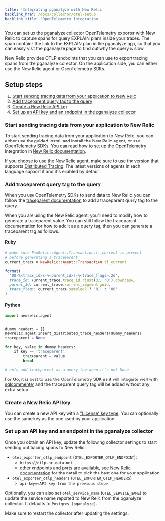 ```yaml
---
title: 'Integrating pganalyze with New Relic'
backlink_href: /docs/collector/otel-setup
backlink_title: 'OpenTelemetry Integration'
---
```


You can set up the pganalyze collector OpenTelemetry exporter with New Relic to
capture spans for query EXPLAIN plans inside your traces.
The span contains the link to the EXPLAIN plan in the pganalyze app, so that you
can easily visit the pganalyze page to find out why the query is slow.

New Relic provides OTLP endpoints that you can use to export tracing spans from
the pganalyze collector. On the application side, you can either use the
New Relic agent or OpenTelemetry SDKs.

## Setup steps

1. [Start sending tracing data from your application to New Relic](#start-sending-data-of-your-application-to-new-relic)
2. [Add traceparent query tag to the query](#add-traceparent-query-tag-to-the-query)
3. [Create a New Relic API key](#create-a-new-relic-api-key)
4. [Set up an API key and an endpoint in the pganalyze collector](#setup-an-api-key-and-an-endpoint-in-the-pganalyze-collector)

### Start sending tracing data from your application to New Relic

To start sending tracing data from your application to New Relic, you can either
use the guided install and install the New Relic agent, or use OpenTelemetry
SDKs. You can read how to set up the OpenTelemetry integration in
[New Relic documentation](https://docs.newrelic.com/docs/more-integrations/open-source-telemetry-integrations/opentelemetry/get-started/opentelemetry-set-up-your-app/).

If you choose to use the New Relic agent, make sure to use the version that
supports [Distributed Tracing](https://docs.newrelic.com/docs/distributed-tracing/concepts/introduction-distributed-tracing/).
The latest versions of agents in each language support it and it's enabled by
default.

### Add traceparent query tag to the query

When you use OpenTelemetry SDKs to send data to New Relic, you can follow the
[traceparent documentation](/docs/collector/otel-setup/traceparent) to add a
traceparent query tag to the query.

When you are using the New Relic agent, you'll need to modify how to generate a
traceparent value. You can still follow the traceparent documentation for how to
add it as a query tag, then you can generate a traceparent tag as follows.

#### Ruby

```ruby
# make sure NewRelic::Agent::Transaction.tl_current is present
# before generating a traceparent
current_trace = NewRelic::Agent::Transaction.tl_current

format(
  '00-%<trace_id>s-%<parent_id>s-%<trace_flags>.2d',
  trace_id: current_trace.trace_id.rjust(32, '0').downcase,
  parent_id: current_trace.current_segment.guid,
  trace_flags: current_trace.sampled? ? '01' : '00'
)
```

#### Python

```python
import newrelic.agent


dummy_headers = []
newrelic.agent.insert_distributed_trace_headers(dummy_headers)
traceparent = None

for key, value in dummy_headers:
    if key == 'traceparent':
        traceparent = value
        break

# only add traceparent as a query tag when it's not None
```

For Go, it is best to use the OpenTelemetry SDK as it will integrate well with
[sqlcommenter](https://google.github.io/sqlcommenter/) and the traceparent query
tag will be added without any extra setup.

### Create a New Relic API key

You can create a new API key with a ["License" key type](https://docs.newrelic.com/docs/apis/intro-apis/new-relic-api-keys/).
You can optionally use the same key as the one used by your application.

### Set up an API key and an endpoint in the pganalyze collector

Once you obtain an API key, update the following collector settings to start
sending out tracing spans to New Relic:

* `otel_exporter_otlp_endpoint` (`OTEL_EXPORTER_OTLP_ENDPOINT`):
  * `https://otlp.nr-data.net`
  * other endpoints and ports are available, see [New Relic documentation](https://docs.newrelic.com/docs/more-integrations/open-source-telemetry-integrations/opentelemetry/get-started/opentelemetry-set-up-your-app/) for the detail to pick the best one for your application
* `otel_exporter_otlp_headers` (`OTEL_EXPORTER_OTLP_HEADERS`):
  * `api-key=<API key from the previous step>`

Optionally, you can also set `otel_service_name` (`OTEL_SERVICE_NAME`) to update
the service name reported to New Relic from the pganalyze collector. It defaults
to `Postgres (pganalyze)`.

Make sure to restart the collector after updating the settings.
